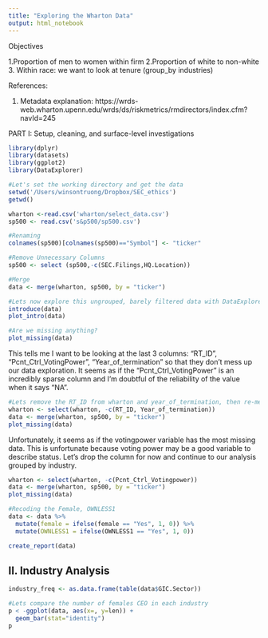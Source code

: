 ```yaml
---
title: "Exploring the Wharton Data"
output: html_notebook
---
```

Objectives

1.Proportion of men to women within firm
2.Proportion of white to non-white
3. Within race: we want to look at tenure (group_by industries)


References:

1. Metadata explanation: https://wrds-web.wharton.upenn.edu/wrds/ds/riskmetrics/rmdirectors/index.cfm?navId=245


PART I: Setup, cleaning, and surface-level investigations
```r
library(dplyr)
library(datasets)
library(ggplot2)
library(DataExplorer)
```

```r
#Let's set the working directory and get the data
setwd('/Users/winsontruong/Dropbox/SEC_ethics')
getwd()

wharton <-read.csv('wharton/select_data.csv')
sp500 <- read.csv('s&p500/sp500.csv')
```

```r
#Renaming
colnames(sp500)[colnames(sp500)=="Symbol"] <- "ticker"

#Remove Unnecessary Columns
sp500 <- select (sp500,-c(SEC.Filings,HQ.Location))

#Merge
data <- merge(wharton, sp500, by = "ticker")
```

```r
#Lets now explore this ungrouped, barely filtered data with DataExplorer
introduce(data)
plot_intro(data)
```


```r
#Are we missing anything?
plot_missing(data)
```
This tells me I want to be looking at the last 3 columns: "RT_ID", "Pcnt_Ctrl_VotingPower", "Year_of_termination" so that they don't mess up our data exploration. It seems as if the "Pcnt_Ctrl_VotingPower" is an incredibly sparse column and I'm doubtful of the reliability of the value when it says "NA". 

```r
#Lets remove the RT_ID from wharton and year_of_termination, then re-merge
wharton <- select(wharton, -c(RT_ID, Year_of_termination))
data <- merge(wharton, sp500, by = "ticker")
plot_missing(data)
```
Unfortunately, it seems as if the votingpower variable has the most missing data. This is unfortunate because voting power may be a good variable to describe status. Let's drop the column for now and continue to our analysis grouped by industry.

```r
wharton <- select(wharton, -c(Pcnt_Ctrl_Votingpower))
data <- merge(wharton, sp500, by = "ticker")
plot_missing(data)
```


```r
#Recoding the Female, OWNLESS1
data <- data %>% 
  mutate(female = ifelse(female == "Yes", 1, 0)) %>%
  mutate(OWNLESS1 = ifelse(OWNLESS1 == "Yes", 1, 0))
```

```r
create_report(data)
```

## II. Industry Analysis


```r
industry_freq <- as.data.frame(table(data$GIC.Sector))
```

```r
#Lets compare the number of females CEO in each industry
p < -ggplot(data, aes(x=, y=len)) +
  geom_bar(stat="identity")
p
```


